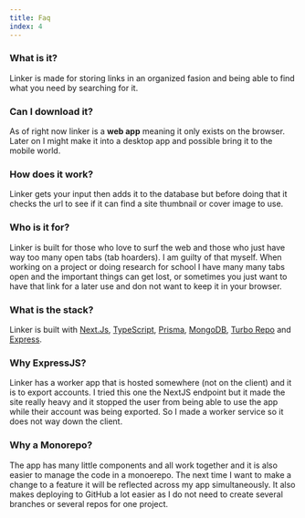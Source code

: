 ```yaml
---
title: Faq
index: 4
---
```


### What is it?

Linker is made for storing links in an organized fasion and being able to find what you need by searching for it.

### Can I download it?

As of right now linker is a **web app** meaning it only exists on the browser. Later on I might make it into a desktop app and possible bring it to the mobile world.

### How does it work?

Linker gets your input then adds it to the database but before doing that it checks the url to see if it can find a site thumbnail or cover image to use.

### Who is it for?

Linker is built for those who love to surf the web and those who just have way too many open tabs (tab hoarders). I am guilty of that myself. When working on a project or doing research for school I have many many tabs open and the important things can get lost, or sometimes you just want to have that link for a later use and don not want to keep it in your browser.

### What is the stack?

Linker is built with [Next.Js](https://nextjs.org), [TypeScript](https://typescriptlang.org), [Prisma](https://prisma.io), [MongoDB](https://monogdb.com), [Turbo Repo](https://turbo.build) and [Express](https://expressjs.com).

### Why ExpressJS?

Linker has a worker app that is hosted somewhere (not on the client) and it is to export accounts. I tried this one the NextJS endpoint but it made the site really heavy and it stopped the user from being able to use the app while their account was being exported. So I made a worker service so it does not way down the client.

### Why a Monorepo?

The app has many little components and all work together and it is also easier to manage the code in a monoerepo. The next time I want to make a change to a feature it will be reflected across my app simultaneously. It also makes deploying to GitHub a lot easier as I do not need to create several branches or several repos for one project.
